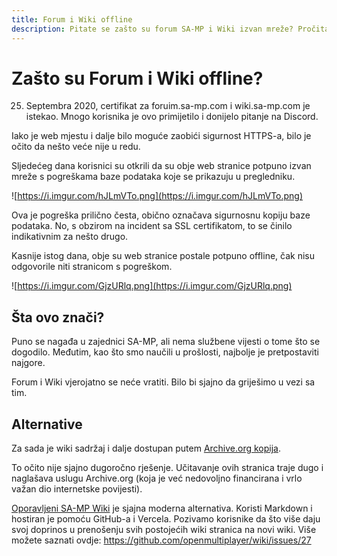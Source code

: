 ```yaml
---
title: Forum i Wiki offline
description: Pitate se zašto su forum SA-MP i Wiki izvan mreže? Pročitajte ovo za informacije i sljedeće korake.
---
```


# Zašto su Forum i Wiki offline?

25. Septembra 2020, certifikat za foruim.sa-mp.com i wiki.sa-mp.com je istekao. Mnogo korisnika je ovo primijetilo i donijelo pitanje na Discord.

Iako je web mjestu i dalje bilo moguće zaobići sigurnost HTTPS-a, bilo je očito da nešto veće nije u redu.

Sljedećeg dana korisnici su otkrili da su obje web stranice potpuno izvan mreže s pogreškama baze podataka koje se prikazuju u pregledniku.

![https://i.imgur.com/hJLmVTo.png](https://i.imgur.com/hJLmVTo.png)

Ova je pogreška prilično česta, obično označava sigurnosnu kopiju baze podataka. No, s obzirom na incident sa SSL certifikatom, to se činilo indikativnim za nešto drugo.

Kasnije istog dana, obje su web stranice postale potpuno offline, čak nisu odgovorile niti stranicom s pogreškom.

![https://i.imgur.com/GjzURlq.png](https://i.imgur.com/GjzURlq.png)

## Šta ovo znači?

Puno se nagađa u zajednici SA-MP, ali nema službene vijesti o tome što se dogodilo. Međutim, kao što smo naučili u prošlosti, najbolje je pretpostaviti najgore.

Forum i Wiki vjerojatno se neće vratiti. Bilo bi sjajno da griješimo u vezi sa tim.

## Alternative

Za sada je wiki sadržaj i dalje dostupan putem [Archive.org kopija](https://web.archive.org/web/20200909122444/https://wiki.sa-mp.com/).

To očito nije sjajno dugoročno rješenje. Učitavanje ovih stranica traje dugo i naglašava uslugu Archive.org (koja je već nedovoljno financirana i vrlo važan dio internetske povijesti).

[Oporavljeni SA-MP Wiki](/docs) je sjajna moderna alternativa. Koristi Markdown i hostiran je pomoću GitHub-a i Vercela. Pozivamo korisnike da što više daju svoj doprinos u prenošenju svih postojećih wiki stranica na novi wiki. Više možete saznati ovdje: https://github.com/openmultiplayer/wiki/issues/27

